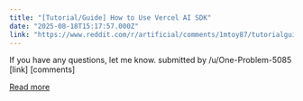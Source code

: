 ```yaml
---
title: "[Tutorial/Guide] How to Use Vercel AI SDK"
date: "2025-08-18T15:17:57.000Z"
link: "https://www.reddit.com/r/artificial/comments/1mtoy87/tutorialguide_how_to_use_vercel_ai_sdk/"
---
```


If you have any questions, let me know.
    submitted by    /u/One-Problem-5085  
 [link]   [comments]

[Read more](https://www.reddit.com/r/artificial/comments/1mtoy87/tutorialguide_how_to_use_vercel_ai_sdk/)
